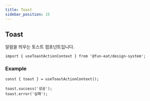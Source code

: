 ```yaml
---
title: Toast
sidebar_position: 15
---
```


## Toast

알람을 띄우는 토스트 컴포넌트입니다.

```tsx
import { useToastActionContext } from '@fun-eat/design-system';
```

### Example

```tsx
const { toast } = useToastActionContext();

toast.success('성공');
toast.error('실패');
```
